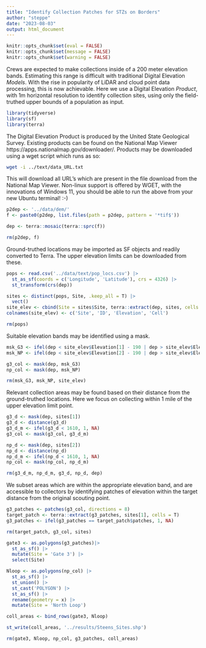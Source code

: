 ```yaml
---
title: "Identify Collection Patches for STZs on Borders"
author: "steppe"
date: "2023-08-03"
output: html_document
---
```


```r
knitr::opts_chunk$set(eval = FALSE)
knitr::opts_chunk$set(message = FALSE)
knitr::opts_chunk$set(warning = FALSE)
```


Crews are expected to make collections inside of a 200 meter elevation bands. Estimating this range is difficult with traditional Digital Elevation *Models*. With the rise in popularity of LiDAR and cloud point data processing, this is now achievable. Here we use a Digital Elevation *Product*, with 1m horizontal resolution to identify collection sites, using only the field-truthed upper bounds of a population as input. 

```r
library(tidyverse)
library(sf)
library(terra)
```

The Digital Elevation Product is produced by the United State Geological Survey. Existing products can be found on the National Map Viewer https://apps.nationalmap.gov/downloader/. Products may be downloaded using a wget script which runs as so:

```sh
wget -i ../text/data_URL.txt
```

This will download all URL's which are present in the file download from the National Map Viewer. Non-linux support is offered by WGET, with the innovations of Windows 11, you should be able to run the above from your new Ubuntu terminal! :-)

```r
p2dep <- '../data/dem/'
f <- paste0(p2dep, list.files(path = p2dep, pattern = '*tif$'))

dep <- terra::mosaic(terra::sprc(f))

rm(p2dep, f)
```

Ground-truthed locations may be imported as SF objects and readily converted to Terra. The upper elevation limits can be downloaded from these. 

```r

pops <- read.csv('../data/text/pop_locs.csv') |>
  st_as_sf(coords = c('Longitude', 'Latitude'), crs = 4326) |>
  st_transform(crs(dep)) 

sites <- distinct(pops, Site, .keep_all = T) |>
  vect()
site_elev <- cbind(Site = sites$Site, terra::extract(dep, sites, cells = T))
colnames(site_elev) <- c('Site', 'ID', 'Elevation', 'Cell')

rm(pops)
```

Suitable elevation bands may be identified using a mask.

```r

msk_G3 <- ifel(dep < site_elev$Elevation[1] - 190 | dep > site_elev$Elevation[1] + 10, NA, 1)
msk_NP <- ifel(dep < site_elev$Elevation[2] - 190 | dep > site_elev$Elevation[2] + 10, NA, 1)

g3_col <- mask(dep, msk_G3)
np_col <- mask(dep, msk_NP)

rm(msk_G3, msk_NP, site_elev)
```


Relevant collection areas may be found based on their distance from the ground-truthed locations. Here we focus on collecting within 1 mile of the upper elevation limit point.

```r

g3_d <- mask(dep, sites[1])
g3_d <- distance(g3_d)
g3_d_m <- ifel(g3_d < 1610, 1, NA)
g3_col <- mask(g3_col, g3_d_m)

np_d <- mask(dep, sites[2])
np_d <- distance(np_d)
np_d_m <- ifel(np_d < 1610, 1, NA)
np_col <- mask(np_col, np_d_m)

rm(g3_d_m, np_d_m, g3_d, np_d, dep)
```

We subset areas which are within the appropriate elevation band, and are accessible to collectors by identifying patches of elevation within the target distance from the original scouting point. 

```r

g3_patches <- patches(g3_col, directions = 8)
target_patch <- terra::extract(g3_patches, sites[1], cells = T)
g3_patches <- ifel(g3_patches == target_patch$patches, 1, NA)

rm(target_patch, g3_col, sites)
```

```r

gate3 <- as.polygons(g3_patches)|>
  st_as_sf() |>
  mutate(Site = 'Gate 3') |>
  select(Site)

Nloop <- as.polygons(np_col) |>
  st_as_sf() |>
  st_union() |>
  st_cast('POLYGON') |>
  st_as_sf() |>
  rename(geometry = x) |>
  mutate(Site = 'North Loop') 

coll_areas <- bind_rows(gate3, Nloop)

st_write(coll_areas, '../results/Steens_Sites.shp')

rm(gate3, Nloop, np_col, g3_patches, coll_areas)
```

